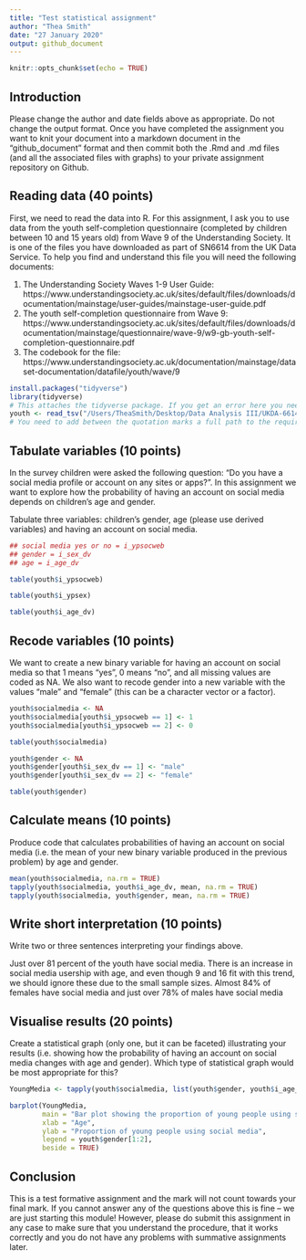 ```yaml
---
title: "Test statistical assignment"
author: "Thea Smith"
date: "27 January 2020"
output: github_document
---
```


```r
knitr::opts_chunk$set(echo = TRUE)
```

## Introduction

Please change the author and date fields above as appropriate. Do not change the output format. Once you have completed the assignment you want to knit your document into a markdown document in the "github_document" format and then commit both the .Rmd and .md files (and all the associated files with graphs) to your private assignment repository on Github.

## Reading data (40 points)

First, we need to read the data into R. For this assignment, I ask you to use data from the youth self-completion questionnaire (completed by children between 10 and 15 years old) from Wave 9 of the Understanding Society. It is one of the files you have downloaded as part of SN6614 from the UK Data Service. To help you find and understand this file you will need the following documents:

1) The Understanding Society Waves 1-9 User Guide: https://www.understandingsociety.ac.uk/sites/default/files/downloads/documentation/mainstage/user-guides/mainstage-user-guide.pdf
2) The youth self-completion questionnaire from Wave 9: https://www.understandingsociety.ac.uk/sites/default/files/downloads/documentation/mainstage/questionnaire/wave-9/w9-gb-youth-self-completion-questionnaire.pdf
3) The codebook for the file: https://www.understandingsociety.ac.uk/documentation/mainstage/dataset-documentation/datafile/youth/wave/9


```r
install.packages("tidyverse")
library(tidyverse)
# This attaches the tidyverse package. If you get an error here you need to install the package first. 
youth <- read_tsv("/Users/TheaSmith/Desktop/Data Analysis III/UKDA-6614-tab/tab/ukhls_w9/i_youth.tab")
# You need to add between the quotation marks a full path to the required file on your computer.
```

## Tabulate variables (10 points)

In the survey children were asked the following question: "Do you have a social media profile or account on any sites or apps?". In this assignment we want to explore how the probability of having an account on social media depends on children's age and gender.

Tabulate three variables: children's gender, age (please use derived variables) and having an account on social media.

```r
## social media yes or no = i_ypsocweb
## gender = i_sex_dv
## age = i_age_dv

table(youth$i_ypsocweb)

table(youth$i_ypsex)

table(youth$i_age_dv)
```

## Recode variables (10 points)

We want to create a new binary variable for having an account on social media so that 1 means "yes", 0 means "no", and all missing values are coded as NA. We also want to recode gender into a new variable with the values "male" and "female" (this can be a character vector or a factor).

```r
youth$socialmedia <- NA
youth$socialmedia[youth$i_ypsocweb == 1] <- 1
youth$socialmedia[youth$i_ypsocweb == 2] <- 0

table(youth$socialmedia)

youth$gender <- NA
youth$gender[youth$i_sex_dv == 1] <- "male"
youth$gender[youth$i_sex_dv == 2] <- "female"

table(youth$gender)
```

## Calculate means (10 points)

Produce code that calculates probabilities of having an account on social media (i.e. the mean of your new binary variable produced in the previous problem) by age and gender. 

```r
mean(youth$socialmedia, na.rm = TRUE)
tapply(youth$socialmedia, youth$i_age_dv, mean, na.rm = TRUE)
tapply(youth$socialmedia, youth$gender, mean, na.rm = TRUE)
```

## Write short interpretation (10 points)

Write two or three sentences interpreting your findings above.

Just over 81 percent of the youth have social media. There is an increase in social media usership with age, and even though 9 and 16 fit with this trend, we should ignore these due to the small sample sizes. Almost 84% of females have social media and just over 78% of males have social media

## Visualise results (20 points)

Create a statistical graph (only one, but it can be faceted) illustrating your results (i.e. showing how the probability of having an account on social media changes with age and gender). Which type of statistical graph would be most appropriate for this?

```r
YoungMedia <- tapply(youth$socialmedia, list(youth$gender, youth$i_age_dv), mean, na.rm = TRUE)

barplot(YoungMedia, 
        main = "Bar plot showing the proportion of young people using social media", 
        xlab = "Age",
        ylab = "Proportion of young people using social media", 
        legend = youth$gender[1:2], 
        beside = TRUE)
```


## Conclusion

This is a test formative assignment and the mark will not count towards your final mark. If you cannot answer any of the questions above this is fine -- we are just starting this module! However, please do submit this assignment in any case to make sure that you understand the procedure, that it works correctly and you do not have any problems with summative assignments later.

